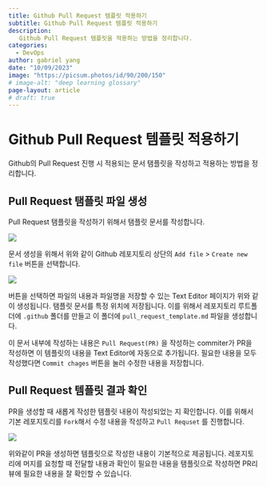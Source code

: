```yaml
---
title: Github Pull Request 템플릿 적용하기
subtitle: Github Pull Request 템플릿 적용하기
description:
   Github Pull Request 템플릿을 적용하는 방법을 정리합니다.
categories:
  - DevOps
author: gabriel yang
date: "10/09/2023"
image: "https://picsum.photos/id/90/200/150"
# image-alt: "deep learning glossary"
page-layout: article
# draft: true
---
```


# Github Pull Request 템플릿 적용하기

Github의 Pull Request 진행 시 적용되는 문서 탬플릿을 작성하고 적용하는 방법을 정리합니다.

## Pull Request 탬플릿 파일 생성

Pull Request 탬플릿을 작성하기 위해서 탬플릿 문서를 작성합니다.

![](images/paste-1.png)

문서 생성을 위해서 위와 같이 Github 레포지토리 상단의 `Add file` \> `Create new file` 버튼을 선택합니다.

![](images/paste-3.png)

버튼을 선택하면 파일의 내용과 파일명을 저장할 수 있는 Text Editor 페이지가 위와 같이 생성됩니다. 탬플릿 문서를 특정 위치에 저장됩니다. 이를 위해서 레포지토리 루트폴더에 `.github` 폴더를 만들고 이 폴더에 `pull_request_template.md` 파일을 생성합니다.

이 문서 내부에 작성하는 내용은 `Pull Request(PR)` 을 작성하는 commiter가 PR을 작성하면 이 템플릿의 내용을 Text Editor에 자동으로 추가됩니다. 필요한 내용을 모두 작성했다면 `Commit chages` 버튼을 눌러 수정한 내용을 저장합니다.

## Pull Request 템플릿 결과 확인

PR을 생성할 때 새롭게 작성한 템플릿 내용이 작성되었는 지 확인합니다. 이를 위해서 기본 레포지토리를 `Fork`해서 수정 내용을 작성하고 `Pull Requset` 를 진행합니다.

![](images/paste-6.png)

위와같이 PR을 생성하면 템플릿으로 작성한 내용이 기본적으로 제공됩니다. 레포지토리에 머지를 요청할 때 전달할 내용과 확인이 필요한 내용을 탬플릿으로 작성하면 PR리뷰에 필요한 내용을 잘 확인할 수 있습니다.